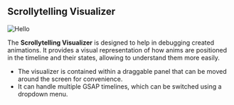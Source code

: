
## Scrollytelling Visualizer

<Image
  src={visualizerImg}
  quality={100}
  sizes="(max-width: 767px) 100vw, 1200px"
  placeholder="blur"
  alt="Hello"
/>

The **Scrollytelling Visualizer** is designed to help in debugging created animations. It provides a visual representation of how anims are positioned in the timeline and their states, allowing to understand them more easily.

- The visualizer is contained within a draggable panel that can be moved around the screen for convenience.
- It can handle multiple GSAP timelines, which can be switched using a dropdown menu.
